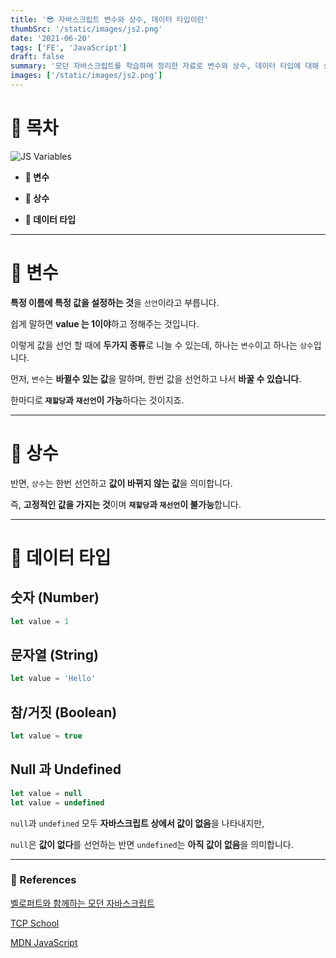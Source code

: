 ```yaml
---
title: '😎 자바스크립트 변수와 상수, 데이터 타입이란'
thumbSrc: '/static/images/js2.png'
date: '2021-06-20'
tags: ['FE', 'JavaScript']
draft: false
summary: '모던 자바스크립트를 학습하며 정리한 자료로 변수와 상수, 데이터 타입에 대해 설명합니다.'
images: ['/static/images/js2.png']
---
```


# 📌 목차

![JS Variables](/static/images/js2.png)

- **💪 변수**

- **🦾 상수**

- **🤖 데이터 타입**

---

# 💪 변수

**특정 이름에 특정 값을 설정하는 것**을 `선언`이라고 부릅니다.

쉽게 말하면 **value 는 1이야**하고 정해주는 것입니다.

이렇게 값을 선언 할 때에 **두가지 종류**로 니늘 수 있는데, 하나는 `변수`이고 하나는 `상수`입니다.

먼저, `변수`는 **바뀔수 있는 값**을 말하며, 한번 값을 선언하고 나서 **바꿀 수 있습니다**.

한마디로 **`재할당`과 `재선언`이 가능**하다는 것이지죠.

---

# 🦾 상수

반면, `상수`는 한번 선언하고 **값이 바뀌지 않는 값**을 의미합니다.

즉, **고정적인 값을 가지는 것**이며 **`재할당`과 `재선언`이 불가능**합니다.

---

# 🤖 데이터 타입

## 숫자 (Number)

```javascript
let value = 1
```

## 문자열 (String)

```javascript
let value = 'Hello'
```

## 참/거짓 (Boolean)

```javascript
let value = true
```

## Null 과 Undefined

```javascript
let value = null
let value = undefined
```

`null`과 `undefined` 모두 **자바스크립트 상에서 값이 없음**을 나타내지만,

`null`은 **값이 없다**를 선언하는 반면 `undefined`는 **아직 값이 없음**을 의미합니다.

---

### 🔗 References

[벨로퍼트와 함께하는 모던 자바스크립트](https://learnjs.vlpt.us/)

[TCP School](http://tcpschool.com/javascript/js_intro_basic)

[MDN JavaScript](https://developer.mozilla.org/ko/docs/Learn/JavaScript/First_steps/What_is_JavaScript)

